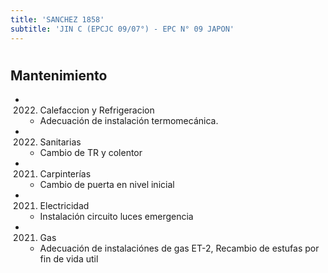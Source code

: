 ```yaml
---
title: 'SANCHEZ 1858'
subtitle: 'JIN C (EPCJC 09/07°) - EPC N° 09 JAPON'
---
```


#


## Mantenimiento

*  (2022) Calefaccion y Refrigeracion 
    + Adecuación de instalación termomecánica.

*  (2022) Sanitarias 
    + Cambio de TR y colentor

*  (2021) Carpinterías 
    + Cambio de puerta en nivel inicial

*  (2021) Electricidad 
    + Instalación circuito luces emergencia

*  (2021) Gas 
    + Adecuación de instalaciónes de gas ET-2, Recambio de estufas por fin de vida util



